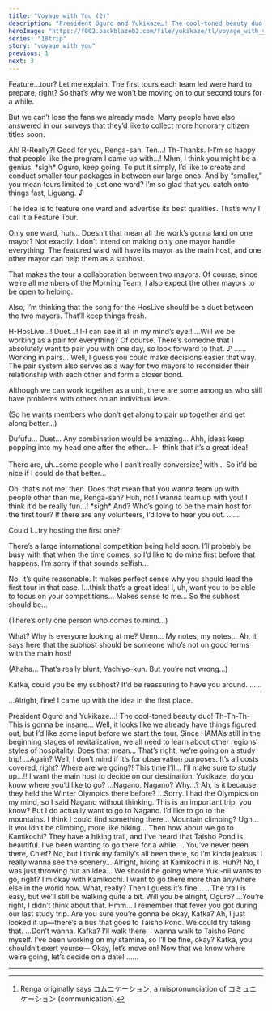 ```yaml
---
title: "Voyage with You (2)"
description: "President Oguro and Yukikaze…! The cool-toned beauty duo! Th-th-th-this is gonna be insane…"
heroImage: "https://f002.backblazeb2.com/file/yukikaze/tl/voyage_with_you/2-1.jpg"
series: "18trip"
story: "voyage_with_you"
previous: 1
next: 3
---
```



<Divider loc="HAMA Tours - Meeting Space"/>

<StoryImg src="https://f002.backblazeb2.com/file/yukikaze/tl/voyage_with_you/2-1.jpg" alt="1" />

<Bubble character="Yukikaze">
Feature…tour?
</Bubble>

<Bubble character="Kafka">
Let me explain. The first tours each team led were hard to prepare, right? So that’s why we won’t be moving on to our second tours for a while.

But we can’t lose the fans we already made. Many people have also answered in our surveys that they’d like to collect more honorary citizen titles soon.
</Bubble>

<Bubble character="Renga">
Ah! R-Really?!
</Bubble>

<Bubble character="Ten">
Good for you, Renga-san.
</Bubble>

<Bubble character="Renga">
Ten…! Th-Thanks. I-I’m so happy that people like the program I came up with…!
</Bubble>

<Bubble character="Ten">
Mhm, I think you might be a genius.
</Bubble>

<Bubble character="Liguang">
&ast;sigh&ast; Oguro, keep going.
</Bubble>

<Bubble character="Kafka">
To put it simply, I’d like to create and conduct smaller tour packages in between our large ones.
</Bubble>

<Bubble character="Liguang">
And by “smaller,” you mean tours limited to just one ward?
</Bubble>

<Bubble character="Kafka">
I’m so glad that you catch onto things fast, Liguang.&nbsp;♪

The idea is to feature one ward and advertise its best qualities. That’s why I call it a Feature Tour.
</Bubble>

<Bubble character="Ten">
Only one ward, huh… Doesn’t that mean all the work’s gonna land on one mayor?
</Bubble>

<Bubble character="Kafka">
Not exactly. I don’t intend on making only one mayor handle everything. The featured ward will have its mayor as the main host, and one other mayor can help them as a subhost.

That makes the tour a collaboration between two mayors. Of course, since we’re all members of the Morning Team, I also expect the other mayors to be open to helping.

Also, I’m thinking that the song for the HosLive should be a duet between the two mayors. That’ll keep things fresh.
</Bubble>

<Bubble character="Yachiyo">
H-HosLive…! Duet…! I-I can see it all in my mind’s eye!!
</Bubble>

<Bubble character="Liguang">
…Will we be working as a pair for everything?
</Bubble>

<Bubble character="Kafka">
Of course. There’s someone that I absolutely want to pair you with one day, so look forward to that.&nbsp;♪
</Bubble>

<Bubble character="Liguang">
……
</Bubble>

<Bubble character="Ten">
Working in pairs… Well, I guess you could make decisions easier that way.
</Bubble>

<Bubble character="Kafka">
The pair system also serves as a way for two mayors to reconsider their relationship with each other and form a closer bond.

Although we can work together as a unit, there are some among us who still have problems with others on an individual level.
</Bubble>

<Bubble mc>
<p class="t">(So he wants members who don’t get along to pair up together and get along better…)</p>
</Bubble>

<Bubble character="Yachiyo">
Dufufu… Duet… Any combination would be amazing… Ahh, ideas keep popping into my head one after the other…
</Bubble>

<Bubble character="Renga">
I-I think that it’s a great idea!

There are, uh…some people who I can’t really conversize[^1] with… So it’d be nice if I could do that better…
</Bubble>

<Bubble character="Ten">
Oh, that’s not me, then. Does that mean that you wanna team up with people other than me, Renga-san?
</Bubble>

<Bubble character="Renga">
Huh, no! I wanna team up with you! I think it’d be really fun…!
</Bubble>

<Bubble character="Liguang">
&ast;sigh&ast; And? Who’s going to be the main host for the first tour?
</Bubble>

<Bubble character="Kafka">
If there are any volunteers, I’d love to hear you out.
</Bubble>

<Bubble character="Yukikaze">
……

Could I…try hosting the first one?

There’s a large international competition being held soon. I’ll probably be busy with that when the time comes, so I’d like to do mine first before that happens. I’m sorry if that sounds selfish…
</Bubble>

<Bubble character="Liguang">
No, it’s quite reasonable. It makes perfect sense why you should lead the first tour in that case.
</Bubble>

<Bubble character="Renga">
I…think that’s a great idea! I, uh, want you to be able to focus on your competitions…
</Bubble>

<Bubble character="Ten">
Makes sense to me… So the subhost should be…
</Bubble>

<Bubble mc>
<p class="t">(There’s only one person who comes to mind…)</p>
</Bubble>

<StoryImg src="https://f002.backblazeb2.com/file/yukikaze/tl/voyage_with_you/2-2.jpg" alt="2" />

<Bubble character="Kafka">
What? Why is everyone looking at me?
</Bubble>

<Bubble character="Yachiyo">
Umm… My notes, my notes… Ah, it says here that the subhost should be someone who’s not on good terms with the main host!
</Bubble>

<Bubble mc>
<p class="t">(Ahaha… That’s really blunt, Yachiyo-kun. But you’re not wrong…)</p>
</Bubble>

<Bubble character="Yukikaze">
Kafka, could you be my subhost? It’d be reassuring to have you around.
</Bubble>

<Bubble character="Kafka">
……

…Alright, fine! I came up with the idea in the first place.
</Bubble>

<Bubble character="Yachiyo">
President Oguro and Yukikaze…! The cool-toned beauty duo! Th-Th-Th-This is gonna be insane…
</Bubble>

<Bubble character="Kafka">
Well, it looks like we already have things figured out, but I’d like some input before we start the tour. Since HAMA’s still in the beginning stages of revitalization, we all need to learn about other regions’ styles of hospitality.
</Bubble>

<Bubble mc>
Does that mean…
</Bubble>

<Bubble character="Kafka">
That’s right, we’re going on a study trip!
</Bubble>

<Bubble character="Liguang">
…Again? Well, I don’t mind if it’s for observation purposes.
</Bubble>

<Bubble character="Ten">
It’s all costs covered, right?
</Bubble>

<Bubble character="Renga">
Where are we going?! This time I’ll… I’ll make sure to study up…!!
</Bubble>

<Bubble character="Kafka">
I want the main host to decide on our destination. Yukikaze, do you know where you’d like to go?
</Bubble>

<Bubble character="Yukikaze">
…Nagano.
</Bubble>

<Bubble mc>
Nagano? Why…? Ah, is it because they held the Winter Olympics there before?
</Bubble>

<Bubble character="Yukikaze">
…Sorry. I had the Olympics on my mind, so I said Nagano without thinking.
</Bubble>

<Bubble character="Kafka">
This is an important trip, you know?
</Bubble>

<Bubble character="Yukikaze">
But I do actually want to go to Nagano. I’d like to go to the mountains. I think I could find something there…
</Bubble>

<Bubble character="Ten">
Mountain climbing? Ugh…
</Bubble>

<Bubble character="Yukikaze">
It wouldn’t be climbing, more like hiking…
</Bubble>

<Bubble mc>
Then how about we go to Kamikochi? They have a hiking trail, and I’ve heard that Taisho Pond is beautiful. I’ve been wanting to go there for a while.
</Bubble>

<Bubble character="Kafka">
…You’ve never been there, Chief?
</Bubble>

<Bubble mc>
No, but I think my family’s all been there, so I’m kinda jealous. I really wanna see the scenery…
</Bubble>

<Bubble character="Kafka">
Alright, hiking at Kamikochi it is.
</Bubble>

<Bubble mc>
Huh?! No, I was just throwing out an idea… We should be going where Yuki-nii wants to go, right?
</Bubble>

<Bubble character="Yukikaze">
I’m okay with Kamikochi. I want to go there more than anywhere else in the world now.
</Bubble>

<Bubble mc>
What, really? Then I guess it’s fine…
</Bubble>

<Bubble character="Liguang">
…The trail is easy, but we’ll still be walking quite a bit. Will you be alright, Oguro?
</Bubble>

<Bubble character="Yukikaze">
…You’re right, I didn’t think about that.
</Bubble>

<Bubble character="Renga">
Hmm… I remember that fever you got during our last study trip. Are you sure you’re gonna be okay, Kafka?
</Bubble>

<Bubble character="Ten">
Ah, I just looked it up—there’s a bus that goes to Taisho Pond. We could try taking that.
</Bubble>

<Bubble character="Kafka">
…Don’t wanna.
</Bubble>

<Bubble character="Yukikaze">
Kafka?
</Bubble>

<Bubble character="Kafka">
I’ll walk there. I wanna walk to Taisho Pond myself. I’ve been working on my stamina, so I’ll be fine, okay?
</Bubble>

<Bubble character="Yukikaze">
Kafka, you shouldn’t exert yourse&NoBreak;—
</Bubble>

<Bubble character="Kafka">
Okay, let’s move on! Now that we know where we’re going, let’s decide on a date!
</Bubble>

<Bubble character="Yukikaze">
……
</Bubble>

---

[^1]: Renga originally says コムニケーション, a mispronunciation of コミュニケーション (communication).
